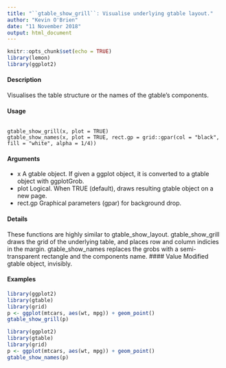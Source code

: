 ```yaml
---
title: "``gtable_show_grill``: Visualise underlying gtable layout."
author: "Kevin O'Brien"
date: "11 November 2018"
output: html_document
---
```


```r
knitr::opts_chunk$set(echo = TRUE)
library(lemon)
library(ggplot2)
```


#### Description
Visualises the table structure or the names of the gtable’s components.

#### Usage
<pre><code>
gtable_show_grill(x, plot = TRUE)
gtable_show_names(x, plot = TRUE, rect.gp = grid::gpar(col = "black",
fill = "white", alpha = 1/4))
</code></pre>

#### Arguments

* x A gtable object. If given a ggplot object, it is converted to a gtable object with
ggplotGrob.
* plot Logical. When TRUE (default), draws resulting gtable object on a new page.
* rect.gp Graphical parameters (gpar) for background drop.

#### Details

These functions are highly similar to gtable_show_layout. gtable_show_grill draws the grid
of the underlying table, and places row and column indicies in the margin. gtable_show_names
replaces the grobs with a semi-transparent rectangle and the components name.
#### Value
Modified gtable object, invisibly.

#### Examples

```r
library(ggplot2)
library(gtable)
library(grid)
p <- ggplot(mtcars, aes(wt, mpg)) + geom_point()
gtable_show_grill(p)
```

```r
library(ggplot2)
library(gtable)
library(grid)
p <- ggplot(mtcars, aes(wt, mpg)) + geom_point()
gtable_show_names(p)
```

